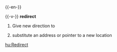 {{-en-}}

{{-v-}}
'''redirect'''
#Give new direction to
#{{cattag|computing}} substitute an address or pointer to a new location

[[hu:Redirect]]